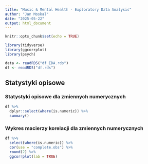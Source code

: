 ```yaml
---
title: "Music & Mental Health - Exploratory Data Analysis"
author: "Jan Moskal"
date: "2025-05-22"
output: html_document
---
```


```r
knitr::opts_chunk$set(echo = TRUE)
```

```r
library(tidyverse)
library(ggcorrplot)
library(psych)
```

```r
data <- readRDS("df_EDA.rds")
df <- readRDS("df.rds")
```


## Statystyki opisowe
### Statystyki opisowe dla zmiennych numerycznych
```r
df %>%
  dplyr::select(where(is.numeric)) %>%
  summary()
```

### Wykres macierzy korelacji dla zmiennych numerycznych
```r
df %>%
  select(where(is.numeric)) %>%
  cor(use = "complete.obs") %>%
  round(2) %>% 
  ggcorrplot(lab = TRUE)
```